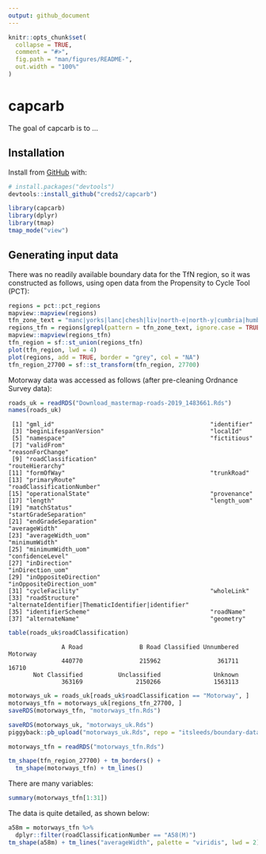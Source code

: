 ```yaml
---
output: github_document
---
```


<!-- README.md is generated from README.Rmd. Please edit that file -->

```r
knitr::opts_chunk$set(
  collapse = TRUE,
  comment = "#>",
  fig.path = "man/figures/README-",
  out.width = "100%"
)
```

# capcarb

<!-- badges: start -->
<!-- badges: end -->

The goal of capcarb is to ...

## Installation

Install from [GitHub](https://github.com/) with:

``` r
# install.packages("devtools")
devtools::install_github("creds2/capcarb")
```

```r
library(capcarb)
library(dplyr)
library(tmap)
tmap_mode("view")
```

## Generating input data

There was no readily available boundary data for the TfN region, so it was constructed as follows, using open data from the Propensity to Cycle Tool (PCT):

```r
regions = pct::pct_regions
mapview::mapview(regions)
tfn_zone_text = "manc|yorks|lanc|chesh|liv|north-e|north-y|cumbria|humb"
regions_tfn = regions[grepl(pattern = tfn_zone_text, ignore.case = TRUE, x = regions$region_name), ]
mapview::mapview(regions_tfn)
tfn_region = sf::st_union(regions_tfn)
plot(tfn_region, lwd = 4)
plot(regions, add = TRUE, border = "grey", col = "NA")
tfn_region_27700 = sf::st_transform(tfn_region, 27700)
```


Motorway data was accessed as follows (after pre-cleaning Ordnance Survey data):

```r
roads_uk = readRDS("Download_mastermap-roads-2019_1483661.Rds")
names(roads_uk)
```

```
 [1] "gml_id"                                            "identifier"                                       
 [3] "beginLifespanVersion"                              "localId"                                          
 [5] "namespace"                                         "fictitious"                                       
 [7] "validFrom"                                         "reasonForChange"                                  
 [9] "roadClassification"                                "routeHierarchy"                                   
[11] "formOfWay"                                         "trunkRoad"                                        
[13] "primaryRoute"                                      "roadClassificationNumber"                         
[15] "operationalState"                                  "provenance"                                       
[17] "length"                                            "length_uom"                                       
[19] "matchStatus"                                       "startGradeSeparation"                             
[21] "endGradeSeparation"                                "averageWidth"                                     
[23] "averageWidth_uom"                                  "minimumWidth"                                     
[25] "minimumWidth_uom"                                  "confidenceLevel"                                  
[27] "inDirection"                                       "inDirection_uom"                                  
[29] "inOppositeDirection"                               "inOppositeDirection_uom"                          
[31] "cycleFacility"                                     "wholeLink"                                        
[33] "roadStructure"                                     "alternateIdentifier|ThematicIdentifier|identifier"
[35] "identifierScheme"                                  "roadName"                                         
[37] "alternateName"                                     "geometry"   
```

```r
table(roads_uk$roadClassification)
```

```
               A Road                B Road Classified Unnumbered              Motorway 
               440770                215962                361711                 16710 
       Not Classified          Unclassified               Unknown 
               363169               2150266               1563113 
```

```r
motorways_uk = roads_uk[roads_uk$roadClassification == "Motorway", ]
motorways_tfn = motorways_uk[regions_tfn_27700, ]
saveRDS(motorways_tfn, "motorways_tfn.Rds")
```

```r
saveRDS(motorways_uk, "motorways_uk.Rds")
piggyback::pb_upload("motorways_uk.Rds", repo = "itsleeds/boundary-data")
```

```r
motorways_tfn = readRDS("motorways_tfn.Rds")

tm_shape(tfn_region_27700) + tm_borders() +
  tm_shape(motorways_tfn) + tm_lines()
```

There are many variables:

```r
summary(motorways_tfn[1:31])
```

The data is quite detailed, as shown below:

```r
a58m = motorways_tfn %>% 
  dplyr::filter(roadClassificationNumber == "A58(M)")
tm_shape(a58m) + tm_lines("averageWidth", palette = "viridis", lwd = 2)
```




